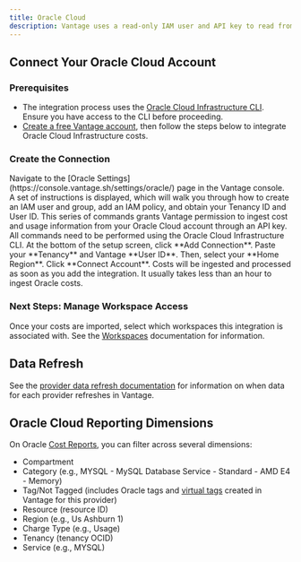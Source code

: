 ```yaml
---
title: Oracle Cloud
description: Vantage uses a read-only IAM user and API key to read from a [Cost and Usage Reports object storage bucket](https://docs.oracle.com/en-us/iaas/Content/Billing/Concepts/usagereportsoverview.htm). When connecting to Oracle, you will be required to create a Vantage-specific IAM user and upload a generated RSA public key to that user. That user must then be granted access to read objects from the [Cost and Usage Report tenancy](https://docs.oracle.com/en-us/iaas/Content/Billing/Concepts/usagereportsoverview.htm#policy).
---
```


## Connect Your Oracle Cloud Account

### Prerequisites

- The integration process uses the [Oracle Cloud Infrastructure CLI](https://docs.oracle.com/en-us/iaas/Content/API/Concepts/cliconcepts.htm). Ensure you have access to the CLI before proceeding.
- [Create a free Vantage account](https://console.vantage.sh/signup), then follow the steps below to integrate Oracle Cloud Infrastructure costs.

### Create the Connection

<Steps>
    <Step>
    Navigate to the [Oracle Settings](https://console.vantage.sh/settings/oracle/) page in the Vantage console.
    </Step>
    <Step>
    A set of instructions is displayed, which will walk you through how to create an IAM user and group, add an IAM policy, and obtain your Tenancy ID and User ID. This series of commands grants Vantage permission to ingest cost and usage information from your Oracle Cloud account through an API key. All commands need to be performed using the Oracle Cloud Infrastructure CLI.
    </Step>
    <Step>
    At the bottom of the setup screen, click **Add Connection**. Paste your **Tenancy** and Vantage **User ID**. Then, select your **Home Region**.
    </Step>
    <Step>
    Click **Connect Account**. Costs will be ingested and processed as soon as you add the integration. It usually takes less than an hour to ingest Oracle costs.
    </Step>
</Steps>

### Next Steps: Manage Workspace Access

Once your costs are imported, select which workspaces this integration is associated with. See the [Workspaces](/workspaces#manage-workspace-provider-integrations) documentation for information.

## Data Refresh

See the [provider data refresh documentation](/provider_data_refresh) for information on when data for each provider refreshes in Vantage.

## Oracle Cloud Reporting Dimensions

On Oracle [Cost Reports](/cost_reports), you can filter across several dimensions:

- Compartment
- Category (e.g., MYSQL - MySQL Database Service - Standard - AMD E4 - Memory)
- Tag/Not Tagged (includes Oracle tags and [virtual tags](/tagging) created in Vantage for this provider)
- Resource (resource ID)
- Region (e.g., Us Ashburn 1)
- Charge Type (e.g., Usage)
- Tenancy (tenancy OCID)
- Service (e.g., MYSQL)
